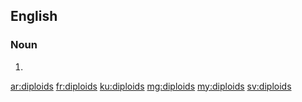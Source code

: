 ==English==

===Noun===
{{head|en|plural}}

# {{plural of|diploid|lang=en|nocat=1}}

[[ar:diploids]]
[[fr:diploids]]
[[ku:diploids]]
[[mg:diploids]]
[[my:diploids]]
[[sv:diploids]]